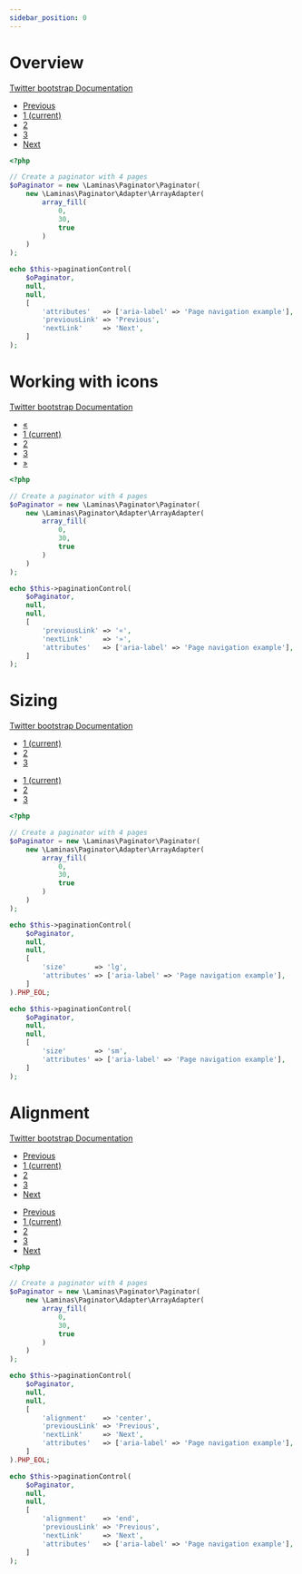 ```yaml
---
sidebar_position: 0
---
```



# Overview

[Twitter bootstrap Documentation](https://getbootstrap.com/docs/4.5/components/pagination/#overview)

<Tabs>
<TabItem value="result" label="Result" default><HtmlCode bootstrapVersion="4.5"><nav aria-label="Page navigation example">
    <ul class="pagination">
        <li class="disabled page-item"><a class="page-link" href="#" tabindex="-1">Previous</a></li>
        <li class="active page-item"><a class="page-link" href="#">1 <span class="sr-only">(current)</span></a></li>
        <li class="page-item"><a class="page-link" href="/test-route/2">2</a></li>
        <li class="page-item"><a class="page-link" href="/test-route/3">3</a></li>
        <li class="page-item"><a class="page-link" href="/test-route/2">Next</a></li>
    </ul>
</nav></HtmlCode></TabItem>
<TabItem value="source" label="Source">

```php
<?php

// Create a paginator with 4 pages
$oPaginator = new \Laminas\Paginator\Paginator(
    new \Laminas\Paginator\Adapter\ArrayAdapter(
        array_fill(
            0,
            30,
            true
        )
    )
);

echo $this->paginationControl(
    $oPaginator,
    null,
    null,
    [
        'attributes'   => ['aria-label' => 'Page navigation example'],
        'previousLink' => 'Previous',
        'nextLink'     => 'Next',
    ]
);

```

</TabItem>
</Tabs>

# Working with icons

[Twitter bootstrap Documentation](https://getbootstrap.com/docs/4.5/components/pagination/#working-with-icons)

<Tabs>
<TabItem value="result" label="Result" default><HtmlCode bootstrapVersion="4.5"><nav aria-label="Page navigation example">
    <ul class="pagination">
        <li class="disabled page-item"><a class="page-link" href="#" tabindex="-1">«</a></li>
        <li class="active page-item"><a class="page-link" href="#">1 <span class="sr-only">(current)</span></a></li>
        <li class="page-item"><a class="page-link" href="/test-route/2">2</a></li>
        <li class="page-item"><a class="page-link" href="/test-route/3">3</a></li>
        <li class="page-item"><a class="page-link" href="/test-route/2">»</a></li>
    </ul>
</nav></HtmlCode></TabItem>
<TabItem value="source" label="Source">

```php
<?php

// Create a paginator with 4 pages
$oPaginator = new \Laminas\Paginator\Paginator(
    new \Laminas\Paginator\Adapter\ArrayAdapter(
        array_fill(
            0,
            30,
            true
        )
    )
);

echo $this->paginationControl(
    $oPaginator,
    null,
    null,
    [
        'previousLink' => '«',
        'nextLink'     => '»',
        'attributes'   => ['aria-label' => 'Page navigation example'],
    ]
);

```

</TabItem>
</Tabs>

# Sizing

[Twitter bootstrap Documentation](https://getbootstrap.com/docs/4.5/components/pagination/#sizing)

<Tabs>
<TabItem value="result" label="Result" default><HtmlCode bootstrapVersion="4.5"><nav aria-label="Page navigation example">
    <ul class="pagination pagination-lg">
        <li class="active page-item"><a class="page-link" href="#">1 <span class="sr-only">(current)</span></a></li>
        <li class="page-item"><a class="page-link" href="/test-route/2">2</a></li>
        <li class="page-item"><a class="page-link" href="/test-route/3">3</a></li>
    </ul>
</nav>
<nav aria-label="Page navigation example">
    <ul class="pagination pagination-sm">
        <li class="active page-item"><a class="page-link" href="#">1 <span class="sr-only">(current)</span></a></li>
        <li class="page-item"><a class="page-link" href="/test-route/2">2</a></li>
        <li class="page-item"><a class="page-link" href="/test-route/3">3</a></li>
    </ul>
</nav></HtmlCode></TabItem>
<TabItem value="source" label="Source">

```php
<?php

// Create a paginator with 4 pages
$oPaginator = new \Laminas\Paginator\Paginator(
    new \Laminas\Paginator\Adapter\ArrayAdapter(
        array_fill(
            0,
            30,
            true
        )
    )
);

echo $this->paginationControl(
    $oPaginator,
    null,
    null,
    [
        'size'       => 'lg',
        'attributes' => ['aria-label' => 'Page navigation example'],
    ]
).PHP_EOL;

echo $this->paginationControl(
    $oPaginator,
    null,
    null,
    [
        'size'       => 'sm',
        'attributes' => ['aria-label' => 'Page navigation example'],
    ]
);

```

</TabItem>
</Tabs>

# Alignment

[Twitter bootstrap Documentation](https://getbootstrap.com/docs/4.5/components/pagination/#alignment)

<Tabs>
<TabItem value="result" label="Result" default><HtmlCode bootstrapVersion="4.5"><nav aria-label="Page navigation example">
    <ul class="justify-content-center pagination">
        <li class="disabled page-item"><a class="page-link" href="#" tabindex="-1">Previous</a></li>
        <li class="active page-item"><a class="page-link" href="#">1 <span class="sr-only">(current)</span></a></li>
        <li class="page-item"><a class="page-link" href="/test-route/2">2</a></li>
        <li class="page-item"><a class="page-link" href="/test-route/3">3</a></li>
        <li class="page-item"><a class="page-link" href="/test-route/2">Next</a></li>
    </ul>
</nav>
<nav aria-label="Page navigation example">
    <ul class="justify-content-end pagination">
        <li class="disabled page-item"><a class="page-link" href="#" tabindex="-1">Previous</a></li>
        <li class="active page-item"><a class="page-link" href="#">1 <span class="sr-only">(current)</span></a></li>
        <li class="page-item"><a class="page-link" href="/test-route/2">2</a></li>
        <li class="page-item"><a class="page-link" href="/test-route/3">3</a></li>
        <li class="page-item"><a class="page-link" href="/test-route/2">Next</a></li>
    </ul>
</nav></HtmlCode></TabItem>
<TabItem value="source" label="Source">

```php
<?php

// Create a paginator with 4 pages
$oPaginator = new \Laminas\Paginator\Paginator(
    new \Laminas\Paginator\Adapter\ArrayAdapter(
        array_fill(
            0,
            30,
            true
        )
    )
);

echo $this->paginationControl(
    $oPaginator,
    null,
    null,
    [
        'alignment'    => 'center',
        'previousLink' => 'Previous',
        'nextLink'     => 'Next',
        'attributes'   => ['aria-label' => 'Page navigation example'],
    ]
).PHP_EOL;

echo $this->paginationControl(
    $oPaginator,
    null,
    null,
    [
        'alignment'    => 'end',
        'previousLink' => 'Previous',
        'nextLink'     => 'Next',
        'attributes'   => ['aria-label' => 'Page navigation example'],
    ]
);

```

</TabItem>
</Tabs>
